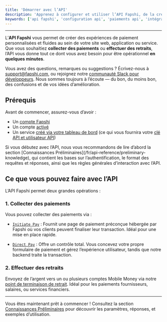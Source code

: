 ```yaml
---
title: 'Démarrer avec l’API'
description: 'Apprenez à configurer et utiliser l’API Fapshi, de la création des clés API à l’envoi de requêtes authentifiées, en passant par la compréhension de sa structure et de ses fonctionnalités.'
keywords: ['api fapshi', 'configuration api', 'paiements api', 'intégration de paiements', 'api développeur']
---
```


---

L’**API Fapshi** vous permet de créer des expériences de paiement personnalisées et fluides au sein de votre site web, application ou service. Que vous souhaitiez **collecter des paiements** ou **effectuer des retraits**, l’API vous donne tout ce dont vous avez besoin pour être opérationnel **en quelques minutes**.

Vous avez des questions, remarques ou suggestions ? Écrivez-nous à [support@fapshi.com](mailto:support@fapshi.com), ou rejoignez notre [communauté Slack pour développeurs](https://fapshicommunity.slack.com/archives/C034Q50QB6U). Nous sommes toujours à l’écoute — du bon, du moins bon, des confusions et de vos idées d’amélioration.

## Prérequis

Avant de commencer, assurez-vous d’avoir :

- Un [compte Fapshi](https://dashboard.fapshi.com/register)
- Un compte [activé](/fr/guides/getting-started/activate-account)
- Un service [créé via votre tableau de bord](/fr/api-reference/create-a-service) (ce qui vous fournira votre [clé API et utilisateur API](/fr/api-reference/preliminary-knowledge/api-credentials))

<Note>
Si vous débutez avec l’API, nous vous recommandons de lire d’abord la section [Connaissances Préliminaires](/fr/api-reference/preliminary-knowledge), qui contient les bases sur l’authentification, le format des requêtes et réponses, ainsi que les règles générales d’interaction avec l’API.
</Note>

## Ce que vous pouvez faire avec l’API

L’API Fapshi permet deux grandes opérations :

### 1. **Collecter des paiements**

Vous pouvez collecter des paiements via :

- [`Initiate Pay`](/fr/api-reference/endpoint/initiate-pay) : Fournit une page de paiement préconçue hébergée par Fapshi où vos clients peuvent finaliser leur transaction. Idéal pour une mise en place rapide.

- [`Direct Pay`](/fr/api-reference/endpoint/direct-pay) : Offre un contrôle total. Vous concevez votre propre formulaire de paiement et gérez l’expérience utilisateur, tandis que notre backend traite la transaction.

### 2. **Effectuer des retraits**

Envoyez de l’argent vers un ou plusieurs comptes Mobile Money via notre [point de terminaison de retrait](/fr/api-reference/endpoint/payout). Idéal pour les paiements fournisseurs, salaires, ou services financiers.

---

Vous êtes maintenant prêt à commencer ! Consultez la section [Connaissances Préliminaires](/fr/api-reference/preliminary-knowledge) pour découvrir les paramètres, réponses, et exemples d’utilisation.
